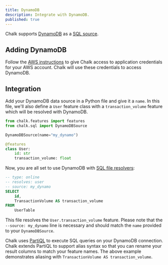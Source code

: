 ```yaml
---
title: DynamoDB
description: Integrate with DynamoDB.
published: true
---
```


Chalk supports [DynamoDB](https://aws.amazon.com/dynamodb/) as a [SQL source](/docs/sql).

## Adding DynamoDB
Follow the [AWS instructions](/docs/aws) to give Chalk access to application credentials for your AWS account. Chalk
will use these credentials to access DynamoDB.

## Integration

Add your DynamoDB data source in a Python file and give it a `name`. In this file, we'll also define a `User` feature
class with a `transaction_volume` feature which will be resolved with DynamoDB.

```python
from chalk.features import features
from chalk.sql import DynamoDBSource

DynamoDBSource(name="my_dynamo")

@features
class User:
    id: str
    transaction_volume: float
```

Now, you are all set to use DynamoDB with [SQL file resolvers](/docs/sql#sql-file-resolvers):

```sql
-- type: online
-- resolves: user
-- source: my_dynamo
SELECT
    id,
    TransactionVolume AS transaction_volume
FROM
    UserTable
```

This file resolves the `User.transaction_volume` feature. Please note that the `--source: my_dynamo` line is necessary
and should match the `name` provided to your `DynamoDBSource`.

Chalk uses [PartiQL](https://partiql.org/) to execute SQL queries on your DynamoDB connection. Chalk extends PartiQL to
support alias syntax so that you can rename your result columns to match your feature names. The above example
demonstrates aliasing with `TransactionVolume AS transaction_volume`.

